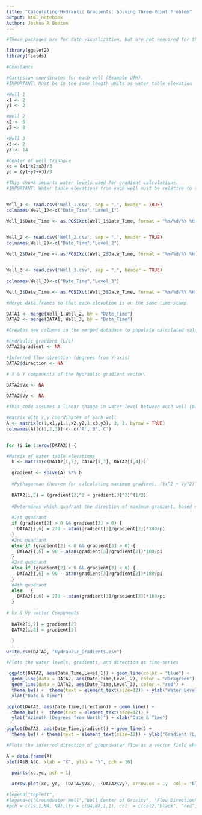 ---
title: "Calculating Hydraulic Gradients: Solving Three-Point Problem"
output: html_notebook
Author: Joshua R Benton
---


```{r setup, include=FALSE, echo=FALSE}
#These packages are for data visualization, but are not required for the calculations

library(ggplot2)
library(fields)

```

```{r}
#Constants

#Cartesian coordinates for each well (Example UTM).
#IMPORTANT: Must be in the same length units as water table elevation

#Well 1
x1 <- 2
y1 <- 2

#Well 2
x2 <- 6
y2 <- 8

#Well 3
x3 <- 2
y3 <- 14

#Center of well triangle
xc = (x1+x2+x3)/3
yc = (y1+y2+y3)/3


```

```{r} 
#This chunk imports water levels used for gradient calculations. 
#IMPORTANT: Water table elevations from each well must be relative to the same datum (e.g. Mean Sea Level). 


Well_1 <- read.csv('Well_1.csv', sep = ",", header = TRUE)
colnames(Well_1)<-c("Date_Time","Level_1")

Well_1$Date_Time <- as.POSIXct(Well_1$Date_Time, format = "%m/%d/%Y %H:%M")
                                

Well_2 <- read.csv('Well_2.csv', sep = ",", header = TRUE)
colnames(Well_2)<-c("Date_Time","Level_2")

Well_2$Date_Time <- as.POSIXct(Well_2$Date_Time, format = "%m/%d/%Y %H:%M")


Well_3 <- read.csv('Well_3.csv', sep = ",", header = TRUE)

colnames(Well_3)<-c("Date_Time","Level_3")

Well_3$Date_Time <- as.POSIXct(Well_3$Date_Time, format = "%m/%d/%Y %H:%M")


```

```{r}
#Merge data.frames so that each elevation is on the same time-stamp

DATA1 <- merge(Well_1,Well_2, by = "Date_Time")
DATA2 <- merge(DATA1, Well_3, by = "Date_Time")

```

```{r}
#Creates new columns in the merged database to populate calculated values into: 

#hydraulic gradient (L/L)
DATA2$gradient <- NA

#Inferred flow direction (degrees from Y-axis)
DATA2$direction <- NA

# X & Y components of the hydraulic gradient vector. 

DATA2$Vx <- NA

DATA2$Vy <- NA

```


```{r}
#This code assumes a linear change in water level between each well (planar surface), determines the hydraulic gradient at each time-step

#Matrix with x,y coordinates of each well
A <- matrix(c(1,x1,y1,1,x2,y2,1,x3,y3), 3, 3, byrow = TRUE)
colnames(A)[c(1,2,3)] <- c('A','B','C')

  
for (i in 1:nrow(DATA2)) {

#Matrix of water table elevations
  b <- matrix(c(DATA2[i,2], DATA2[i,3], DATA2[i,4]))

  gradient <- solve(A) %*% b
  
  #Pythagorean theorem for calculating maximum gradient, (Vx^2 + Vy^2)^(1/2)
  
  DATA2[i,5] = (gradient[2]^2 + gradient[3]^2)^(1/2)
  
  #Determines which quadrant the direction of maximum gradient, based upon vector components (Vx & Vy), and calculates the azimuth (degrees from Y-axis) for gradients in each of the four possible quadrants
  
  #1st quadrant
  if (gradient[2] > 0 && gradient[3] > 0) {
    DATA2[i,6] = 270 - atan(gradient[3]/gradient[2])*180/pi
  }
  #2nd quadrant
  else if (gradient[2] < 0 && gradient[3] > 0) {
    DATA2[i,6] = 90 - atan(gradient[3]/gradient[2])*180/pi
  }
  #3rd quadrant
  else if (gradient[2] < 0 && gradient[3] < 0) {
    DATA2[i,6] = 90 - atan(gradient[3]/gradient[2])*180/pi
  }
  #4th quadrant
  else   {
    DATA2[i,6] = 270 - atan(gradient[3]/gradient[2])*180/pi
  }
  
# Vx & Vy vector Components
  
  DATA2[i,7] = gradient[2]
  DATA2[i,8] = gradient[3]  

  }

write.csv(DATA2, "Hydraulic_Gradients.csv")
```


```{r }

#Plots the water levels, gradients, and direction as time-series

 ggplot(DATA2, aes(Date_Time,Level_1)) + geom_line(color = "blue") + 
  geom_line(data = DATA2, aes(Date_Time,Level_2), color = "darkgreen") + 
  geom_line(data = DATA2, aes(Date_Time,Level_3), color = "red") + 
  theme_bw() +  theme(text = element_text(size=12)) + ylab("Water Level (L)") + 
  xlab("Date & Time") 

ggplot(DATA2, aes(Date_Time,direction)) + geom_line() + 
  theme_bw() +  theme(text = element_text(size=12)) + 
  ylab("Azimuth (Degrees from North)") + xlab("Date & Time") 

ggplot(DATA2, aes(Date_Time,gradient)) + geom_line() +
  theme_bw() + theme(text = element_text(size=12)) + ylab("Gradient (L/L)") + xlab("Date & Time")


```


```{r }

#Plots the inferred direction of groundwater flow as a vector field where the tail of each vector originates at the center of the well triangle

A = data.frame(A)
plot(A$B,A$C, xlab = "X", ylab = "Y", pch = 16)

  points(xc,yc, pch = 1)

  arrow.plot(xc, yc, -(DATA2$Vx), -(DATA2$Vy), arrow.ex = 1,  col = "blue", lwd = 2, true.angle = TRUE)
  
#legend("topleft",
#legend=c("Groundwater Well","Well Center of Gravity", "Flow Direction","Mean Flow Direction"),
#pch = c(19,1,NA, NA),lty = c(NA,NA,1,1), col  = c(col2,"black", "red","blue","darkblue"),  cex=legend_text, inset = 0.01, lwd = 4)




```

